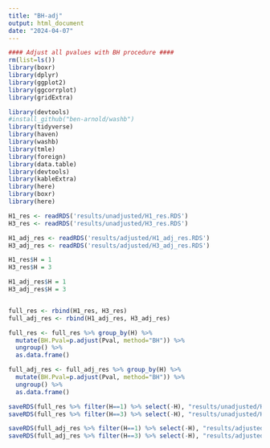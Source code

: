 ```yaml
---
title: "BH-adj"
output: html_document
date: "2024-04-07"
---
```

```r
#### Adjust all pvalues with BH procedure ####
rm(list=ls())
library(boxr)
library(dplyr)
library(ggplot2)
library(ggcorrplot)
library(gridExtra)

library(devtools)
#install_github("ben-arnold/washb")
library(tidyverse)
library(haven)
library(washb)
library(tmle)
library(foreign)
library(data.table)
library(devtools)
library(kableExtra)
library(here)
library(boxr)
library(here)

```

```r
H1_res <- readRDS('results/unadjusted/H1_res.RDS')
H3_res <- readRDS('results/unadjusted/H3_res.RDS')

H1_adj_res <- readRDS('results/adjusted/H1_adj_res.RDS')
H3_adj_res <- readRDS('results/adjusted/H3_adj_res.RDS')

H1_res$H = 1
H3_res$H = 3

H1_adj_res$H = 1
H3_adj_res$H = 3


full_res <- rbind(H1_res, H3_res)
full_adj_res <- rbind(H1_adj_res, H3_adj_res)
```

```r
full_res <- full_res %>% group_by(H) %>% 
  mutate(BH.Pval=p.adjust(Pval, method="BH")) %>%
  ungroup() %>%
  as.data.frame()

full_adj_res <- full_adj_res %>% group_by(H) %>% 
  mutate(BH.Pval=p.adjust(Pval, method="BH")) %>%
  ungroup() %>%
  as.data.frame()

saveRDS(full_res %>% filter(H==1) %>% select(-H), "results/unadjusted/H1_BH_res.RDS")
saveRDS(full_res %>% filter(H==3) %>% select(-H), "results/unadjusted/H3_BH_res.RDS")

saveRDS(full_adj_res %>% filter(H==1) %>% select(-H), "results/adjusted/H1_BH_adj_res.RDS")
saveRDS(full_adj_res %>% filter(H==3) %>% select(-H), "results/adjusted/H3_BH_adj_res.RDS")
```



